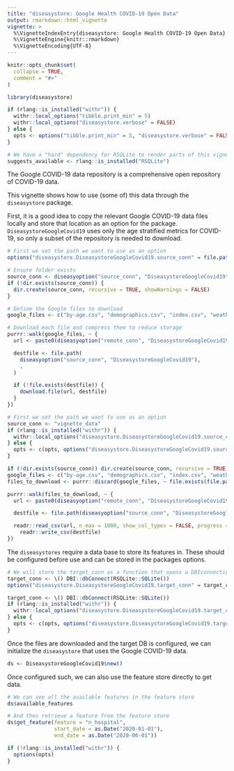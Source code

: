 ```yaml
---
title: "diseasystore: Google Health COVID-19 Open Data"
output: rmarkdown::html_vignette
vignette: >
  %\VignetteIndexEntry{diseasystore: Google Health COVID-19 Open Data}
  %\VignetteEngine{knitr::rmarkdown}
  %\VignetteEncoding{UTF-8}
---
```


```r
knitr::opts_chunk$set(
  collapse = TRUE,
  comment = "#>"
)
```

```r
library(diseasystore)
```

```r
if (rlang::is_installed("withr")) {
  withr::local_options("tibble.print_min" = 5)
  withr::local_options("diseasystore.verbose" = FALSE)
} else {
  opts <- options("tibble.print_min" = 5, "diseasystore.verbose" = FALSE)
}

# We have a "hard" dependency for RSQLite to render parts of this vignette
suggests_available <- rlang::is_installed("RSQLite")
```

The Google COVID-19 data repository is a comprehensive open repository of COVID-19 data.

This vignette shows how to use (some of) this data through the `diseasystore` package.

First, it is a good idea to copy the relevant Google COVID-19 data files locally and store that location as an option for the package.
`DiseasystoreGoogleCovid19` uses only the age stratified metrics for COVID-19, so only a subset of the repository is needed to download.

```r
# First we set the path we want to use as an option
options("diseasystore.DiseasystoreGoogleCovid19.source_conn" = file.path("local", "path"))

# Ensure folder exists
source_conn <- diseasyoption("source_conn", "DiseasystoreGoogleCovid19")
if (!dir.exists(source_conn)) {
  dir.create(source_conn, recursive = TRUE, showWarnings = FALSE)
}

# Define the Google files to download
google_files <- c("by-age.csv", "demographics.csv", "index.csv", "weather.csv")

# Download each file and compress them to reduce storage
purrr::walk(google_files, ~ {
  url <- paste0(diseasyoption("remote_conn", "DiseasystoreGoogleCovid19"), .)

  destfile <- file.path(
    diseasyoption("source_conn", "DiseasystoreGoogleCovid19"),
    .
  )

  if (!file.exists(destfile)) {
    download.file(url, destfile)
  }
})
```

```r
# First we set the path we want to use as an option
source_conn <- "vignette_data"
if (rlang::is_installed("withr")) {
  withr::local_options("diseasystore.DiseasystoreGoogleCovid19.source_conn" = source_conn)
} else {
  opts <- c(opts, options("diseasystore.DiseasystoreGoogleCovid19.source_conn" = source_conn))
}

if (!dir.exists(source_conn)) dir.create(source_conn, recursive = TRUE, showWarnings = FALSE)
google_files <- c("by-age.csv", "demographics.csv", "index.csv", "weather.csv")
files_to_download <- purrr::discard(google_files, ~ file.exists(file.path(source_conn, .)))

purrr::walk(files_to_download, ~ {
  url <- paste0(diseasyoption("remote_conn", "DiseasystoreGoogleCovid19"), .)

  destfile <- file.path(diseasyoption("source_conn", "DiseasystoreGoogleCovid19"), .)

  readr::read_csv(url, n_max = 1000, show_col_types = FALSE, progress = FALSE) |>
    readr::write_csv(destfile)
})
```


The `diseasystores` require a data base to store its features in.
These should be configured before use and can be stored in the packages options.
```r
# We will store the target_conn as a function that opens a DBIconnection to the DB
target_conn <- \() DBI::dbConnect(RSQLite::SQLite())
options("diseasystore.DiseasystoreGoogleCovid19.target_conn" = target_conn)
```

```r
target_conn <- \() DBI::dbConnect(RSQLite::SQLite())
if (rlang::is_installed("withr")) {
  withr::local_options("diseasystore.DiseasystoreGoogleCovid19.target_conn" = target_conn)
} else {
  opts <- c(opts, options("diseasystore.DiseasystoreGoogleCovid19.target_conn" = target_conn))
}
```


Once the files are downloaded and the target DB is configured, we can initialize the `diseasystore` that uses the Google COVID-19 data.
```r
ds <- DiseasystoreGoogleCovid19$new()
```

Once configured such, we can also use the feature store directly to get data.
```r
# We can see all the available features in the feature store
ds$available_features
```

```r
# And then retrieve a feature from the feature store
ds$get_feature(feature = "n_hospital",
               start_date = as.Date("2020-01-01"),
               end_date = as.Date("2020-06-01"))
```


```r
if (!rlang::is_installed("withr")) {
  options(opts)
}
```

